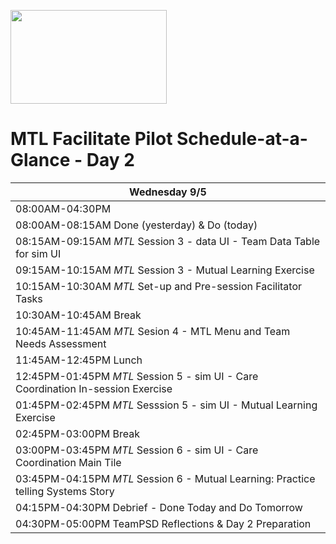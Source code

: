 
<img src = "https://github.com/lzim/teampsd/blob/teampsd_style/mtl_logo/mtl_facilitate_sq_sm.png"
     height = "150" width = "250">  
     
# MTL Facilitate Pilot Schedule-at-a-Glance - Day 2

Wednesday 9/5 	     |
---------------     |	
08:00AM-04:30PM  |    	
08:00AM-08:15AM Done (yesterday) & Do (today)  |
08:15AM-09:15AM *MTL* Session 3 - data UI - Team Data Table for sim UI |
09:15AM-10:15AM *MTL* Session 3 - Mutual Learning Exercise |
10:15AM-10:30AM *MTL* Set-up and Pre-session Facilitator Tasks |
10:30AM-10:45AM Break |
10:45AM-11:45AM *MTL* Sesion 4 - MTL Menu and Team Needs Assessment  |
11:45AM-12:45PM Lunch |
12:45PM-01:45PM *MTL* Session 5 - sim UI - Care Coordination In-session Exercise |
01:45PM-02:45PM *MTL* Sesssion 5 - sim UI - Mutual Learning Exercise |
02:45PM-03:00PM Break  |
03:00PM-03:45PM *MTL* Session 6 - sim UI - Care Coordination Main Tile  |
03:45PM-04:15PM *MTL* Session 6 - Mutual Learning: Practice telling Systems Story |
04:15PM-04:30PM Debrief - Done Today and Do Tomorrow  |
04:30PM-05:00PM TeamPSD Reflections & Day 2 Preparation |
